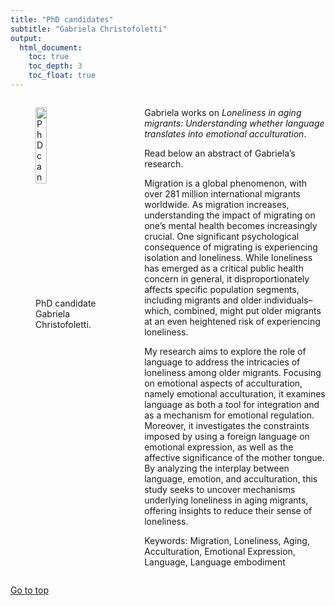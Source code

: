 ```yaml
---
title: "PhD candidates"
subtitle: "Gabriela Christofoletti"
output: 
  html_document:
    toc: true
    toc_depth: 3
    toc_float: true
---
```


<!-- Google tag (gtag.js) -->
<script async src="https://www.googletagmanager.com/gtag/js?id=G-VLRYTQT397"></script>
<script>
  window.dataLayer = window.dataLayer || [];
  function gtag(){dataLayer.push(arguments);}
  gtag('js', new Date());

  gtag('config', 'G-VLRYTQT397');
</script>


::::{.columns}
:::{.column width=40%}
![PhD candidate Gabriela Christofoletti.](img/photo-eu.jpg){width=40%}

:::
:::{.column width=60%}

Gabriela works on _Loneliness in aging migrants: Understanding whether language translates into emotional acculturation_. 

Read below an abstract of Gabriela's research.

Migration is a global phenomenon, with over 281 million international migrants worldwide. As migration increases, understanding the impact of migrating on one's mental health becomes increasingly crucial. One significant psychological consequence of migrating is experiencing isolation and loneliness. While loneliness has emerged as a critical public health concern in general, it disproportionately affects specific population segments, including migrants and older individuals– which, combined, might put older migrants at an even heightened risk of experiencing loneliness.

My research aims to explore the role of language to address the intricacies of loneliness among older migrants. Focusing on emotional aspects of acculturation, namely emotional acculturation, it examines language as both a tool for integration and as a mechanism for emotional regulation. Moreover, it investigates the constraints imposed by using a foreign language on emotional expression, as well as the affective significance of the mother tongue. By analyzing the interplay between language, emotion, and acculturation, this study seeks to uncover mechanisms underlying loneliness in aging migrants, offering insights to reduce their sense of loneliness.

Keywords: Migration, Loneliness, Aging, Acculturation, Emotional Expression, Language, Language embodiment

:::
::::

<a href="#top"> Go to top </a>

